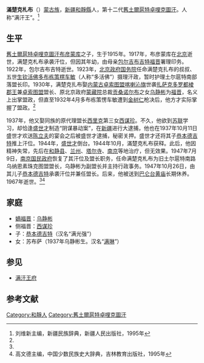 '''滿楚克札布'''（{{bd|1915年||1967年|}}）[[蒙古族|蒙古族]]，[[新疆|新疆]][[和靜縣|和靜縣]]人，第十二代[[舊土爾扈特部|舊土爾扈特卓哩克圖汗]]。人称“满汗王”。<ref name=xjmz>刘维新主编，新疆民族辞典，新疆人民出版社，1995年</ref>

==生平==
[[舊土爾扈特部|舊土爾扈特卓哩克圖汗]][[布彦蒙库|布彦蒙库]]之子，生于1915年。1917年，布彦蒙库在[[北京|北京]]逝世，满楚克札布承袭汗位，但因其年幼，由母亲[[包尔吉布吉特|包尔吉布吉特]][[福晋|福晋]]署理印务。1922年，包尔吉布吉特逝世。1923年，[[北洋政府|北京政府]][[中华民国国务院|国务院]]任命满楚克扎布的叔叔、五世[[生钦活佛|生钦活佛]][[生钦·多布栋策楞车敏|多布栋策楞车敏]]（人称“多活佛”）摄理汗政，暂时护理土尔扈特南部落盟长印。1930年，满楚克扎布娶[[内蒙古|内蒙古]][[卓索图盟|卓索图盟]][[喀喇沁旗|喀喇沁旗]]世袭[[扎萨克多罗都棱郡王|扎萨克多罗都棱郡王]]兼[[卓索图盟|卓索图盟]]盟长、原北京政府[[蒙藏院|蒙藏院]]总裁[[贡桑诺尔布|贡桑诺尔布]]之女[[乌静彬|乌静彬]]为[[福晋|福晋]]，名义上出掌盟政，但直至1932年4月多布栋策愣车敏遭到[[金树仁|金树仁]]枪决后，他方才实际掌握了盟政。<ref name=xjmz/>

1937年，他又娶同族的原代理盟长[[西里克|西里克]]第三女[[西谋珍|西谋珍]]。不久，他欲到[[苏联|苏联]]学习，却恰逢[[盛世才|盛世才]]制造“阴谋暴动案”，在[[新疆|新疆]]进行大逮捕，他也在1937年10月11日盛世才欢送[[陈立夫|陈立夫]]的宴会之后被盛世才逮捕，秘密关押。盛世才还将其子[[恭本德吉特|恭本德吉特]]推上汗位。1944年，[[盛世才|盛世才]]倒台。1944年10月，滿楚克札布获释。此后，他因精神失常，先后在[[和静县|和静县]]、[[兰州|兰州]]、[[塔尔寺|塔尔寺]]、[[南京|南京]]等地治疗，但无效果。1947年7月9日，[[南京国民政府|南京国民政府]]恢复了其汗位及盟长职务，任命满楚克札布为旧土尔扈特南路乌纳恩素珠克图盟盟长，乌静彬为副盟长并主持行政事务。1947年10月26日，由其儿子[[恭本德吉特|恭本德吉特]]承袭汗位并兼任盟长。后来，他被送到[[巴仑台黄庙|巴仑台黄庙]]长期休养。1967年逝世。<ref name=xjmz/><ref name=gao>高文德主编，中国少数民族史大辞典，吉林教育出版社，1995年</ref>

==家庭==
*[[福晋|嫡福晋]]：[[乌静彬|乌静彬]]
*侧福晋：[[西谋珍|西谋珍]]
*子：[[恭本德吉特|恭本德吉特]]（汉名“满光强”）
*女：苏布萨（1937年乌静彬生。汉名“[[满琳|满琳]]”）

== 参见 ==
* [[满汗王府|满汗王府]]

==参考文献==
{{reflist}}

{{start box}}
{{s-before|[[布彦蒙库|布彦蒙库]]}}
{{s-title|札萨克卓哩克图汗<br />[[旧土尔扈特部|旧土尔扈特部]]乌讷恩素珠克图盟盟长|1916年－1937年}}
{{s-after|[[恭本德吉特|恭本德吉特]]}}
{{s-before|[[恭本德吉特|恭本德吉特]]}}
{{s-title|札萨克卓哩克图汗<br />[[旧土尔扈特部|旧土尔扈特部]]乌讷恩素珠克图盟盟长|1947年}}
{{s-after|[[恭本德吉特|恭本德吉特]]}}
{{end box}}

[[Category:和靜人|Category:和靜人]]
[[Category:舊土爾扈特卓哩克圖汗|Category:舊土爾扈特卓哩克圖汗]]